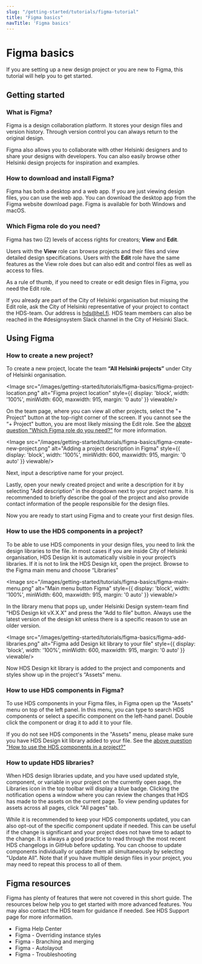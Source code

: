 ```yaml
---
slug: "/getting-started/tutorials/figma-tutorial"
title: "Figma basics"
navTitle: 'Figma basics'
---
```



# Figma basics

<LeadParagraph>If you are setting up a new design project or you are new to Figma, this tutorial will help you to get started.</LeadParagraph>

## Getting started

### What is Figma?
Figma is a design collaboration platform. It stores your design files and version history. Through version control you can always return to the original design.

Figma also allows you to collaborate with other Helsinki designers and to share your designs with developers. You can also easily browse other Helsinki design projects for inspiration and examples.

### How to download and install Figma?
Figma has both a desktop and a web app. If you are just viewing design files, you can use the web app. You can download the desktop app from the <ExternalLink href="https://www.figma.com/downloads/">Figma website download page</ExternalLink>. Figma is available for both Windows and macOS.

### Which Figma role do you need?
Figma has two (2) levels of access rights for creators; **View** and **Edit**. 

Users with the **View** role can browse projects and their files and view detailed design specifications. Users with the **Edit** role have the same features as the View role does but can also edit and control files as well as access to files. 

As a rule of thumb, if you need to create or edit design files in Figma, you need the Edit role.

If you already are part of the City of Helsinki organisation but missing the Edit role, ask the City of Helsinki representative of your project to contact the HDS-team. Our address is [hds@hel.fi](mailto:hds@hel.fi). HDS team members can also be reached in the <ExternalLink href="https://helsinkicity.slack.com/archives/CHCV3KTHA">#designsystem Slack channel</ExternalLink> in the City of Helsinki Slack.

## Using Figma

### How to create a new project?

To create a new project, locate the team **“All Helsinki projects”** under City of Helsinki organisation. 

<Image src="/images/getting-started/tutorials/figma-basics/figma-project-location.png" alt="Figma project location" style={{ display: 'block', width: '100%', minWidth: 600, maxwidth: 915, margin: '0 auto' }} viewable/> 

On the team page, where you can view all other projects, select the "+ Project" button at the top-right corner of the screen. If you cannot see the “+ Project" button, you are most likely missing the Edit role. See the [above question "Which Figma role do you need?"](#which-figma-role-do-you-need) for more information.

<Image src="/images/getting-started/tutorials/figma-basics/figma-create-new-project.png" alt="Adding a project description in Figma" style={{ display: 'block', width: '100%', minWidth: 600, maxwidth: 915, margin: '0 auto' }} viewable/>

Next, input a descriptive name for your project. 

Lastly, open your newly created project and write a description for it by selecting "Add description" in the dropdown next to your project name. It is recommended to briefly describe the goal of the project and also provide contact information of the people responsible for the design files.

Now you are ready to start using Figma and to create your first design files.

### How to use the HDS components in a project?
To be able to use HDS components in your design files, you need to link the design libraries to the file. In most cases if you are inside City of Helsinki organisation, HDS Design kit is automatically visible in your project’s libraries. If it is not to link the HDS Design kit, open the project. Browse to the Figma main menu and choose “Libraries” 

<Image src="/images/getting-started/tutorials/figma-basics/figma-main-menu.png" alt="Main menu button Figma" style={{ display: 'block', width: '100%', minWidth: 600, maxwidth: 915, margin: '0 auto' }} viewable/>

In the library menu that pops up, under Helsinki Design system-team find “HDS Design kit vX.X.X” and press the “Add to file” button. Always use the latest version of the design kit unless there is a specific reason to use an older version.

<Image src="/images/getting-started/tutorials/figma-basics/figma-add-libraries.png" alt="Figma add Design kit library to your file" style={{ display: 'block', width: '100%', minWidth: 600, maxwidth: 915, margin: '0 auto' }} viewable/>

Now HDS Design kit library is added to the project and components and styles show up in the project's “Assets” menu.

### How to use HDS components in Figma?
To use HDS components in your Figma files, in Figma open up the "Assets" menu on top of the left panel. In this menu, you can type to search HDS components or select a specific component on the left-hand panel. Double click the component or drag it to add it to your file.

If you do not see HDS components in the "Assets" menu, please make sure you have HDS Design kit library added to your file. See the [above question "How to use the HDS components in a project?"](#how-to-use-the-hds-components-in-a-project)

### How to update HDS libraries?
When HDS design libraries update, and you have used updated style, component, or variable in your project on the currently open page, the Libraries icon in the top toolbar will display a blue badge. Clicking the notification opens a window where you can review the changes that HDS has made to the assets on the current page. To view pending updates for assets across all pages, click "All pages" tab.

While it is recommended to keep your HDS components updated, you can also opt-out of the specific component update if needed. This can be useful if the change is significant and your project does not have time to adapt to the change. It is always a good practice to read through the <ExternalLink href="https://github.com/City-of-Helsinki/helsinki-design-system/releases">most recent HDS changelogs in GitHub</ExternalLink> before updating. You can choose to update components individually or update them all simultaneously by selecting "Update All". Note that if you have multiple design files in your project, you may need to repeat this process to all of them.

## Figma resources
Figma has plenty of features that were not covered in this short guide. The resources below help you to get started with more advanced features. You may also contact the HDS team for guidance if needed. See <InternalLink href="/about">HDS Support page</InternalLink> for more information.

- <ExternalLink href="https://help.figma.com/hc/en-us">Figma Help Center</ExternalLink>
- <ExternalLink href="https://help.figma.com/hc/en-us/articles/360039150733-Apply-overrides-to-instances">Figma - Overriding instance styles</ExternalLink>
- <ExternalLink href="https://help.figma.com/hc/en-us/sections/5665686755479-Branching-and-merging">Figma - Branching and merging</ExternalLink>
- <ExternalLink href="https://help.figma.com/hc/en-us/articles/360040451373-Explore-auto-layout-properties">Figma - Autolayout</ExternalLink>
- <ExternalLink href="https://help.figma.com/hc/en-us/sections/1500000378401-Troubleshoot">Figma - Troubleshooting</ExternalLink>
